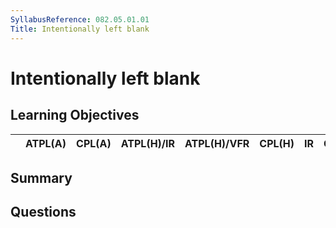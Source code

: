 ```yaml
---
SyllabusReference: 082.05.01.01
Title: Intentionally left blank
---
```


# Intentionally left blank

## Learning Objectives




|                 | ATPL(A) | CPL(A) | ATPL(H)/IR | ATPL(H)/VFR | CPL(H) | IR | CBIR(A) |
|-----------------|---------|--------|------------|-------------|--------|----|---------|


## Summary

## Questions

